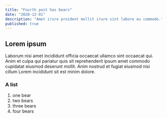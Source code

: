 ```yaml
---
title: "Fourth post has bears"
date: "2020-12-01"
description: "Amet irure proident mollit irure sint labore eu commodo."
published: true
---
```


## Lorem ipsum

Laborum nisi amet incididunt officia occaecat ullamco sint occaecat qui. Anim et culpa qui pariatur quis sit reprehenderit ipsum amet commodo cupidatat eiusmod deserunt mollit. Anim nostrud et fugiat eiusmod nisi cillum Lorem incididunt sit est minim dolore.
 

### A list
1.  one bear
2.  two bears
3.  three bears
4.  four bears
